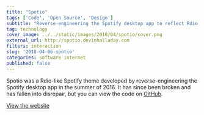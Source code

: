 ```yaml
---
title: "Spotio"
tags: ['Code', 'Open Source', 'Design']
subtitle: "Reverse-engineering the Spotify desktop app to reflect Rdio's interface and create a less depressing listening experience."
tag: technology
cover_image: ../../static/images/2018/04/spotio/cover.png
external_url: http://spotio.devinhalladay.com
filters: interaction
slug: '2018-04-06-spotio'
categories: software internet
published: false
---
```



<div className="gc-spill hero-image">
  <Figure src={'/images/2018/04/spotio/2.png'} />
</div>

<div className="gc-main"><p>
  Spotio was a Rdio-like Spotify theme developed by reverse-engineering the Spotify desktop app in the summer of 2016. It has since been broken and has fallen into disrepair, but you can view the code on <a href="https://github.com/devinhalladay/spotio">GitHub</a>.
</p>
<p>
  <a href="http://spotio.devinhalladay.com" className="button button-forward">View the website</a>
</p>
</div>
